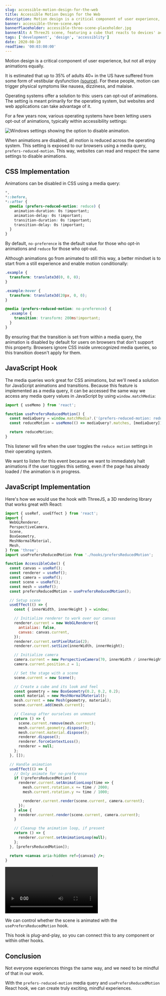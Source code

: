 ```yaml
---
slug: accessible-motion-design-for-the-web
title: Accessible Motion Design for the Web
description: Motion design is a critical component of user experience, but not all enjoy animations equally.
banner: accessible-three-scene.mp4
bannerPlaceholder: accessible-three-scene-placeholder.jpg
bannerAlt: A ThreeJS scene, featuring a cube that reacts to devices' accessibility settings.
tags: ['development', 'design', 'accessiblity']
date: 2020-08-10
readTime: '00:03:00:00'
---
```


Motion design is a critical component of user experience, but not all enjoy animations equally.

It is estimated that up to 35% of adults 40+ in the US have suffered from some form of vestibular dysfunction [(source)](https://vestibular.org/understanding-vestibular-disorder).
For these people, motion can trigger physical symptoms like nausea, dizziness, and malaise.

Operating systems offer a solution to this: users can opt-out of animations. The setting is meant primarily for the operating system, but websites and web applications can take advantage of it.

For a few years now, various operating systems have been letting users opt-out of animations, typically within accessibility settings:

![Windows settings showing the option to disable animation.](windows-settings.jpg)

When animations are disabled, all motion is reduced across the operating system.
This setting is exposed to our browsers using a media query, `prefers-reduced-motion`.
This way, websites can read and respect the same settings to disable animations.

## CSS Implementation

Animations can be disabled in CSS using a media query:

```css
*,
*::before,
*::after {
  @media (prefers-reduced-motion: reduce) {
    animation-duration: 0s !important;
    animation-delay: 0s !important;
    transition-duration: 0s !important;
    transition-delay: 0s !important;
  }
}
```

By default, `no-preference` is the default value for those who opt-in animations and `reduce` for those who opt-out.

Although animations go from animated to still this way, a better mindset is to start from a still experience and enable motion conditionally:

```css
.example {
  transform: translate3d(0, 0, 0);
}

.example:hover {
  transform: translate3d(20px, 0, 0);
}

@media (prefers-reduced-motion: no-preference) {
  .example {
    transition: transform: 200ms!important;
  }
}
```

By ensuring that the transition is set from within a media query, the animation is disabled by default for users on browsers that don't support this property.
Browsers ignore CSS inside unrecognized media queries, so this transition doesn't apply for them.

## JavaScript Hook

The media queries work great for CSS animations, but we'll need a solution for JavaScript animations and transitions.
Because this feature is implemented as a media query, it can be accessed the same way we access any media query values in JavaScript by using `window.matchMedia`:

```jsx
import { useMemo } from 'react';

function usePrefersReducedMotion() {
  const mediaQuery = window.matchMedia?.('(prefers-reduced-motion: reduce)');
  const reduceMotion = useMemo(() => mediaQuery?.matches, [mediaQuery]);

  return reduceMotion;
}
```

This listener will fire when the user toggles the `reduce motion` settings in their operating system.

We want to listen for this event because we want to immediately halt animations if the user toggles this setting, even if the page has already loaded / the animation is in progress.

## JavaScript Implementation

Here's how we would use the hook with ThreeJS, a 3D rendering library that works great with React:

```jsx
import { useRef, useEffect } from 'react';
import {
  WebGLRenderer,
  PerspectiveCamera,
  Scene,
  BoxGeometry,
  MeshNormalMaterial,
  Mesh,
} from 'three';
import usePrefersReducedMotion from './hooks/prefersReducedMotion';

function AccessibleCube() {
  const canvas = useRef();
  const renderer = useRef();
  const camera = useRef();
  const scene = useRef();
  const mesh = useRef();
  const prefersReducedMotion = usePrefersReducedMotion();

  // Setup scene
  useEffect(() => {
    const { innerWidth, innerHeight } = window;

    // Initialize renderer to work over our canvas
    renderer.current = new WebGLRenderer({
      antialias: false,
      canvas: canvas.current,
    });
    renderer.current.setPixelRatio(2);
    renderer.current.setSize(innerWidth, innerHeight);

    // Initialize camera
    camera.current = new PerspectiveCamera(70, innerWidth / innerHeight, 0.01, 10);
    camera.current.position.z = 1;

    // Set the stage with a scene
    scene.current = new Scene();

    // Create a cube and its look and feel
    const geometry = new BoxGeometry(0.2, 0.2, 0.2);
    const material = new MeshNormalMaterial();
    mesh.current = new Mesh(geometry, material);
    scene.current.add(mesh.current);

    // Cleanup after ourselves on unmount
    return () => {
      scene.current.remove(mesh.current);
      mesh.current.geometry.dispose();
      mesh.current.material.dispose();
      renderer.dispose();
      renderer.forceContextLoss();
      renderer = null;
    };
  }, []);

  // Handle animation
  useEffect(() => {
    // Only animate for no-preference
    if (!prefersReducedMotion) {
      renderer.current.setAnimationLoop(time => {
        mesh.current.rotation.x += time / 2000;
        mesh.current.rotation.y += time / 1000;

        renderer.current.render(scene.current, camera.current);
      });
    } else {
      renderer.current.render(scene.current, camera.current);
    }

    // Cleanup the animation loop, if present
    return () => {
      renderer.current.setAnimationLoop(null);
    };
  }, [prefersReducedMotion]);

  return <canvas aria-hidden ref={canvas} />;
}
```

![A ThreeJS scene, featuring a cube that reacts to devices' accessibility settings.](accessible-three-scene.mp4)

We can control whether the scene is animated with the `usePrefersReducedMotion` hook.

This hook is plug-and-play, so you can connect this to any component or within other hooks.

## Conclusion

Not everyone experiences things the same way, and we need to be mindful of that in our work.

With the `prefers-reduced-motion` media query and `usePrefersReducedMotion` React hook, we can create truly exciting, mindful experiences.
